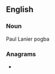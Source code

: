 ==English==

===Noun===
Paul Lanier pogba

===Anagrams===
* {{anagrams|en|engraves|nerve gas|vernages}}